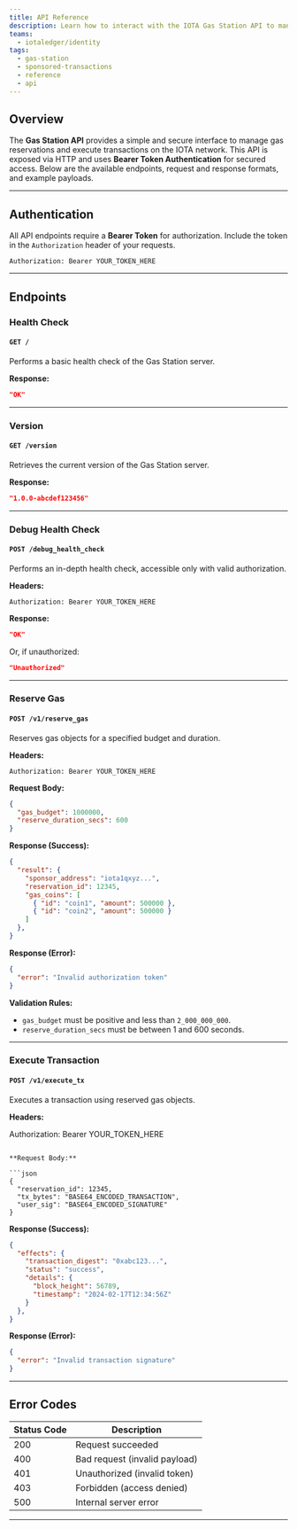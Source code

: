 ```yaml
---
title: API Reference
description: Learn how to interact with the IOTA Gas Station API to manage gas reservations and execute transactions on the IOTA network.
teams:
  - iotaledger/identity
tags:
  - gas-station
  - sponsored-transactions
  - reference
  - api
---
```


## Overview

The **Gas Station API** provides a simple and secure interface to manage gas reservations and execute transactions on the IOTA network. This API is exposed via HTTP and uses **Bearer Token Authentication** for secured access. Below are the available endpoints, request and response formats, and example payloads.

---

## Authentication

All API endpoints require a **Bearer Token** for authorization. Include the token in the `Authorization` header of your requests.

```
Authorization: Bearer YOUR_TOKEN_HERE
```

---

## Endpoints

### Health Check

#### `GET /`

Performs a basic health check of the Gas Station server.

**Response:**

```json
"OK"
```

---

### Version

#### `GET /version`

Retrieves the current version of the Gas Station server.

**Response:**

```json
"1.0.0-abcdef123456"
```

---

### Debug Health Check

#### `POST /debug_health_check`

Performs an in-depth health check, accessible only with valid authorization.

**Headers:**

```
Authorization: Bearer YOUR_TOKEN_HERE
```

**Response:**

```json
"OK"
```

Or, if unauthorized:

```json
"Unauthorized"
```

---

### Reserve Gas

#### `POST /v1/reserve_gas`

Reserves gas objects for a specified budget and duration.

**Headers:**

```
Authorization: Bearer YOUR_TOKEN_HERE
```

**Request Body:**

```json
{
  "gas_budget": 1000000,
  "reserve_duration_secs": 600
}
```

**Response (Success):**

```json
{
  "result": {
    "sponsor_address": "iota1qxyz...",
    "reservation_id": 12345,
    "gas_coins": [
      { "id": "coin1", "amount": 500000 },
      { "id": "coin2", "amount": 500000 }
    ]
  },
}
```

**Response (Error):**

```json
{
  "error": "Invalid authorization token"
}
```

**Validation Rules:**

* `gas_budget` must be positive and less than `2_000_000_000`.
* `reserve_duration_secs` must be between 1 and 600 seconds.

---

### Execute Transaction

#### `POST /v1/execute_tx`

Executes a transaction using reserved gas objects.

**Headers:**

Authorization: Bearer YOUR_TOKEN_HERE
```

**Request Body:**

```json
{
  "reservation_id": 12345,
  "tx_bytes": "BASE64_ENCODED_TRANSACTION",
  "user_sig": "BASE64_ENCODED_SIGNATURE"
}
```

**Response (Success):**

```json
{
  "effects": {
    "transaction_digest": "0xabc123...",
    "status": "success",
    "details": {
      "block_height": 56789,
      "timestamp": "2024-02-17T12:34:56Z"
    }
  },
}
```

**Response (Error):**

```json
{
  "error": "Invalid transaction signature"
}
```

---

## Error Codes

| **Status Code** | **Description** |
| --------------- | --------------- |
| 200 | Request succeeded |
| 400 | Bad request (invalid payload) |
| 401 | Unauthorized (invalid token) |
| 403 | Forbidden (access denied) |
| 500 | Internal server error |

---
